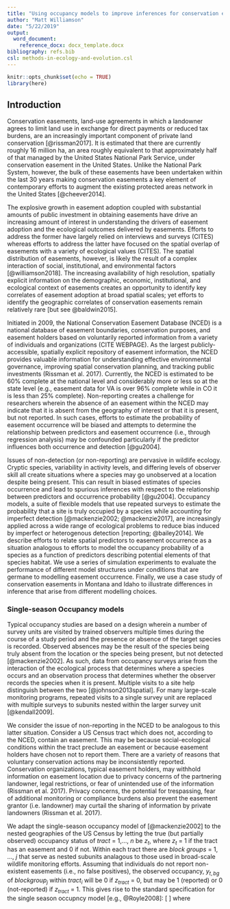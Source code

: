 ```yaml
---
title: "Using occupancy models to improve inferences for conservation easements"
author: "Matt Williamson"
date: "5/22/2019"
output: 
  word_document:
    reference_docx: docx_template.docx
bibliography: refs.bib
csl: methods-in-ecology-and-evolution.csl
---
```


```r
knitr::opts_chunk$set(echo = TRUE)
library(here)
```

## Introduction

Conservation easements, land-use agreements in which a landowner agrees to limit land use in exchange for direct payments or reduced tax burdens, are an increasingly important component of private land conservation [@rissman2017]. It is estimated that there are currently roughly 16 million ha, an area roughly equivalent to that approximately half of that managed by the United States National Park Service, under conservation easement in the United States. Unlike the National Park System, however, the bulk of these easements have been undertaken within the last 30 years making conservation easements a key element of contemporary efforts to augment the existing protected areas network in the United States [@cheever2014].

The explosive growth in easement adoption coupled with substantial amounts of public investment in obtaining easements have drive an increasing amount of interest in understanding the drivers of easement adoption and the ecological outcomes delivered by easements. Efforts to address the former have largely relied on interviews and surveys (CITES) whereas efforts to address the latter have focused on the spatial overlap of easements with a variety of ecological values (CITES). The spatial distribution of easements, however, is likely the result of a complex interaction of social, institutional, and environmental factors [@williamson2018]. The increasing availability of high resolution, spatially explicit information on the demographic, economic, institutional, and ecological context of easements creates an opportunity to identify key correlates of easement adoption at broad spatial scales; yet efforts to identify the geographic correlates of conservation easements remain relatively rare [but see @baldwin2015].

Initiated in 2009, the National Conservation Easement Database (NCED) is a national database of easement boundaries, conservation purposes, and easement holders based on voluntarily reported information from a variety of individuals and organizations (CITE WEBPAGE). As the largest publicly-accessible, spatially explicit repository of easement information, the NCED provides valuable information for understanding effective environmental governance, improving spatial conservation planning, and tracking public investments (Rissman et al. 2017). Currently, the NCED is estimated to be 60% complete at the national level and considerably more or less so at the state level (e.g., easement data for VA is over 96% complete  while in CO it is less than 25% complete). Non-reporting creates a challenge for researchers wherein the absence of an easement within the NCED may indicate that it is absent from the geography of interest or that it is present, but not reported. In such cases, efforts to estimate the probability of easement occurrence will be biased and attempts to determine the relationship between predictors and easement occurrence (i.e., through regression analysis) may be confounded particularly if the predictor influences both occurrence and detection [@gu2004].
   
Issues of non-detection (or non-reporting) are pervasive in wildlife ecology. Cryptic species, variability in activity levels, and differing levels of observer skill all create situations where a species may go unobserved at a location despite being present. This can result in biased estimates of species occurrence and lead to spurious inferences with respect to the relationship between predictors and occurrence probability [@gu2004]. Occupancy models, a suite of flexible models that use repeated surveys to estimate the probability that a site is truly occupied by a species while accounting for imperfect detection [@mackenzie2002; @mackenzie2017], are increasingly applied across a wide range of ecological problems to reduce bias induced by imperfect or heterogenous detection [reporting; @bailey2014]. We describe efforts to relate spatial predictors to easement occurrence as a situation analogous to efforts to model the occupancy probability of a species as a function of predictors describing potential elements of that species habitat. We use a series of simulation experiments to evaluate the performance of different model structures under conditions that are germane to modelling easement occurrence. Finally, we use a case study of conservation easements in Montana and Idaho to illustrate differences in inference that arise from different modelling choices.

### Single-season Occupancy models
Typical occupancy studies are based on a design wherein a number of survey units are visited by trained observers multiple times during the course of a study period and the presence or absence of the target species is recorded. Observed absences may be the result of the species being truly absent from the location or the species being present, but not detected [@mackenzie2002]. As such, data from occupancy surveys arise from the interaction of the ecological process that determines where a species occurs and an observation process that determines whether the observer records the species when it is present. Multiple visits to a site help distinguish between the two [@johnson2013spatial]. For many large-scale monitoring programs, repeated visits to a single survey unit are replaced with multiple surveys to subunits nested within the larger survey unit [@kendall2009].

We consider the issue of non-reporting in the NCED to be analogous to this latter situation. Consider a US Census tract which does not, according to the NCED, contain an easement. This may be because social-ecological conditions within the tract preclude an easement or because easement holders have chosen not to report them. There are a variety of reasons that voluntary conservation actions may be inconsistently reported. Conservation organizations, typical easement holders, may withhold information on easement location due to privacy concerns of the partnering landowner, legal restrictions, or fear of unintended use of the information (Rissman et al. 2017). Privacy concerns, the potential for trespassing, fear of additional monitoring or compliance burdens also prevent the easement grantor (i.e. landowner) may curtail the sharing of information by private landowners (Rissman et al. 2017).

We adapt the single-season occupancy model of [@mackenzie2002] to the nested geographies of the US Census by letting the true (but partially observed) occupancy status of _tract_ = 1,..., _n_ be $z_{t}$, where $z_{t}$ = 1 if the tract has an easement and 0 if not. Within each tract there are _block groups_ = 1, ..., _j_  that serve as nested subunits analagous to those used in broad-scale wildlife monitoring efforts. Assuming that individuals do not report non-existent easements (i.e., no false positives), the observed occupancy, $y_{t, bg}$ of $block group_{j}$ within $tract_{i}$ will be 0 if $z_{tract}$ = 0, but may be 1 (reported) or 0 (not-reported) if $z_{tract}$ = 1. This gives rise to the standard specification for the single season occupncy model [e.g., @Royle2008]:
\[
\begin{eqnarray}
[y_{t,bg}] & \sim & \mathrm{Bern}(\Psi_{tract,i})\\
y_{tract\ i, block group\ j}|z_{tract,i} & \sim & \mathrm{Bern}(\Psi_{tract,i}p_{tract\ i, block group\ j})
\end{eqnarray}
\]
where 